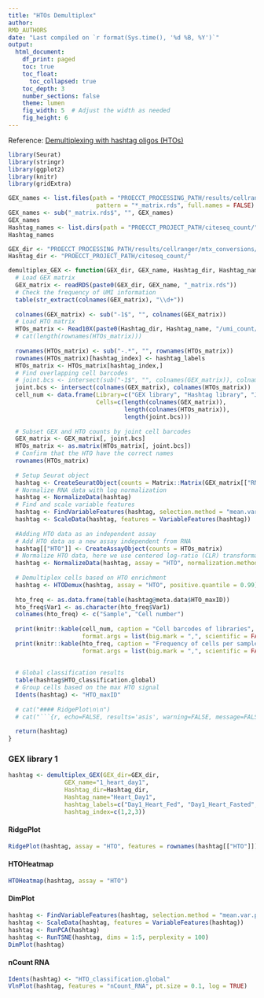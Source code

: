 ```yaml
---
title: "HTOs Demultiplex"
author: 
RMD_AUTHORS
date: "Last compiled on `r format(Sys.time(), '%d %B, %Y')`"
output:
  html_document:
    df_print: paged
    toc: true
    toc_float:
      toc_collapsed: true
    toc_depth: 3
    number_sections: false
    theme: lumen
    fig_width: 5  # Adjust the width as needed
    fig_height: 6
---
```


Reference: [Demultiplexing with hashtag oligos (HTOs)](https://satijalab.org/seurat/articles/hashing_vignette.html)


```r
library(Seurat)
library(stringr)
library(ggplot2)
library(knitr)
library(gridExtra)

GEX_names <- list.files(path = "PROECCT_PROCESSING_PATH/results/cellranger/mtx_conversions/", 
                         pattern = "*_matrix.rds", full.names = FALSE)
GEX_names <- sub("_matrix.rds$", "", GEX_names)
GEX_names
Hashtag_names <- list.dirs(path = "PROECCT_PROJECT_PATH/citeseq_count/", full.names = FALSE, recursive = FALSE)
Hashtag_names

GEX_dir <- "PROECCT_PROCESSING_PATH/results/cellranger/mtx_conversions/"
Hashtag_dir <- "PROECCT_PROJECT_PATH/citeseq_count/"

demultiplex_GEX <- function(GEX_dir, GEX_name, Hashtag_dir, Hashtag_name, hashtag_labels, hashtag_index) {
  # Load GEX matrix
  GEX_matrix <- readRDS(paste0(GEX_dir, GEX_name, "_matrix.rds"))
  # Check the frequency of UMI information
  table(str_extract(colnames(GEX_matrix), "\\d+"))
  
  colnames(GEX_matrix) <- sub("-1$", "", colnames(GEX_matrix))
  # Load HTO matrix
  HTOs_matrix <- Read10X(paste0(Hashtag_dir, Hashtag_name, "/umi_count/"), gene.column=1)
  # cat(length(rownames(HTOs_matrix)))
  
  rownames(HTOs_matrix) <- sub("-.*", "", rownames(HTOs_matrix))
  rownames(HTOs_matrix)[hashtag_index] <- hashtag_labels
  HTOs_matrix <- HTOs_matrix[hashtag_index,]
  # Find overlapping cell barcodes
  # joint.bcs <- intersect(sub("-1$", "", colnames(GEX_matrix)), colnames(HTOs_matrix))
  joint.bcs <- intersect(colnames(GEX_matrix), colnames(HTOs_matrix))
  cell_num <- data.frame(Library=c("GEX library", "Hashtag library", "Joint cell barcodes"),
                         Cells=c(length(colnames(GEX_matrix)),
                                 length(colnames(HTOs_matrix)),
                                 length(joint.bcs)))
  
  # Subset GEX and HTO counts by joint cell barcodes
  GEX_matrix <- GEX_matrix[, joint.bcs]
  HTOs_matrix <- as.matrix(HTOs_matrix[, joint.bcs])
  # Confirm that the HTO have the correct names
  rownames(HTOs_matrix)
  
  # Setup Seurat object
  hashtag <- CreateSeuratObject(counts = Matrix::Matrix(GEX_matrix[["RNA"]]@counts, sparse = T))
  # Normalize RNA data with log normalization
  hashtag <- NormalizeData(hashtag)
  # Find and scale variable features
  hashtag <- FindVariableFeatures(hashtag, selection.method = "mean.var.plot")
  hashtag <- ScaleData(hashtag, features = VariableFeatures(hashtag))
  
  #Adding HTO data as an independent assay
  # Add HTO data as a new assay independent from RNA
  hashtag[["HTO"]] <- CreateAssayObject(counts = HTOs_matrix)
  # Normalize HTO data, here we use centered log-ratio (CLR) transformation
  hashtag <- NormalizeData(hashtag, assay = "HTO", normalization.method = "CLR")
  
  # Demultiplex cells based on HTO enrichment
  hashtag <- HTODemux(hashtag, assay = "HTO", positive.quantile = 0.99)
  
  hto_freq <- as.data.frame(table(hashtag@meta.data$HTO_maxID))
  hto_freq$Var1 <- as.character(hto_freq$Var1)
  colnames(hto_freq) <- c("Sample", "Cell number")
  
  print(knitr::kable(cell_num, caption = "Cell barcodes of libraries",
                     format.args = list(big.mark = ",", scientific = FALSE)))
  print(knitr::kable(hto_freq, caption = "Frequency of cells per sample",
                     format.args = list(big.mark = ",", scientific = FALSE)))
  
  
  # Global classification results
  table(hashtag$HTO_classification.global)
  # Group cells based on the max HTO signal
  Idents(hashtag) <- "HTO_maxID"
  
  # cat("#### RidgePlot\n\n")
  # cat("```{r, echo=FALSE, results='asis', warning=FALSE, message=FALSE, dpi=300, fig.width=5, fig.height=6, fig.format='png'}\n")
  
  return(hashtag)
}

```

### GEX library 1 {.tabset}

```r
hashtag <- demultiplex_GEX(GEX_dir=GEX_dir, 
                GEX_name="1_heart_day1", 
                Hashtag_dir=Hashtag_dir, 
                Hashtag_name="Heart_Day1",
                hashtag_labels=c("Day1_Heart_Fed", "Day1_Heart_Fasted", "Day1_Heart_Refed"), 
                hashtag_index=c(1,2,3))
```

#### RidgePlot

```r
RidgePlot(hashtag, assay = "HTO", features = rownames(hashtag[["HTO"]]), ncol=1)
```


#### HTOHeatmap

```r
HTOHeatmap(hashtag, assay = "HTO")
```

#### DimPlot

```r
hashtag <- FindVariableFeatures(hashtag, selection.method = "mean.var.plot")
hashtag <- ScaleData(hashtag, features = VariableFeatures(hashtag))
hashtag <- RunPCA(hashtag)
hashtag <- RunTSNE(hashtag, dims = 1:5, perplexity = 100)
DimPlot(hashtag)
```

#### nCount RNA

```r
Idents(hashtag) <- "HTO_classification.global"
VlnPlot(hashtag, features = "nCount_RNA", pt.size = 0.1, log = TRUE)
```

